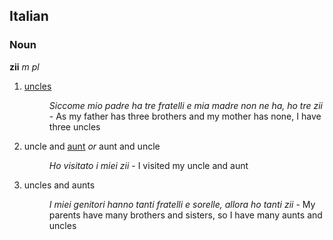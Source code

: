==Italian==
===Noun===
'''zii''' ''m pl''

#[[uncle]]s
#:''Siccome mio padre ha tre fratelli e mia madre non ne ha, ho tre zii'' - As my father has three brothers and my mother has none, I have three uncles
#uncle and [[aunt]] ''or'' aunt and uncle
#:''Ho visitato i miei zii'' - I visited my uncle and aunt
#uncles and aunts
#:''I miei genitori hanno tanti fratelli e sorelle, allora ho tanti zii'' - My parents have many brothers and sisters, so I have many aunts and uncles